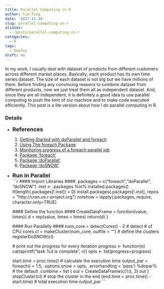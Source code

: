 ```yaml
---
title: Parallel Computing in R
author: Yin-Ting
date: '2017-11-16'
slug: parallel-computing-in-r
aliases: 
  - /posts/parallel-computing-in-r
categories:
  - R
tags: 
  - Deploy
draft: no
---
```


In my work, I usually deal with dataset of products from different customers across different market places. Basically, each product has its own time series dataset. The size of each dataset is not big but we have millions of them. Before finding any convincing reasons to combine dataset from different products, now we just treat them all as independent dataset. And, since they are all independent, it is definitely a good idea to use parallel computing to push the limit of our machine and to make code executed efficiently. This post is a lite version about how I do parallel computing in R. 

### Details
* **<font size="4">References</font>** <br />
    1. [Getting Started with doParallel and foreach](https://cran.r-project.org/web/packages/doParallel/vignettes/gettingstartedParallel.pdf)
    2. [Using The foreach Package](https://cran.r-project.org/web/packages/foreach/vignettes/foreach.pdf)
    3. [Monitoring progress of a foreach parallel job](http://blog.revolutionanalytics.com/2015/02/monitoring-progress-of-a-foreach-parallel-job.html)
    4. [Package 'foreach'](https://cran.r-project.org/web/packages/foreach/foreach.pdf)
    5. [Package 'doParallel'](https://cran.r-project.org/web/packages/doParallel/doParallel.pdf)
    6. [Package 'doSNOW'](https://cran.r-project.org/web/packages/doSNOW/doSNOW.pdf)
  
* **<font size="4">Run in Parallel</font>** <br />
    ```r
    #### Import Libraries ####
    .packages = c("foreach","doParallel", "doSNOW")
    .inst <- .packages %in% installed.packages()
    if(length(.packages[!.inst]) > 0) install.packages(.packages[!.inst], repos = "http://cran.us.r-project.org")
    notshow = lapply(.packages, require, character.only=TRUE)
    
    #### Define the function ####
    CreateDataFrame = function(value, times){
      d = rep(value, times = times)
      return(d)
    }
    
    #### Run Parallelly ####
    num_core = detectCores() - 2 # detect # of CPU cores 
    cl = makeCluster(num_core, outfile = "") # define the clusters
    registerDoSNOW(cl)
    
    # print out the progress for every iteration
    progress <- function(n) cat(sprintf("task %d is complete\n", n))
    opts <- list(progress=progress)
    
    start.time = proc.time() # calculate the execution time
    output_par = 
      foreach(i = 1:5, .options.snow = opts, .errorhandling = 'pass') %dopar% 
      # the default .combine = list 
      {
        out = CreateDataFrame(c(1:i), 3)
        out
      }
    stopCluster(cl) # stop the cluster in the end
    (end.time = proc.time() - start.time) # total execution time
    output_par
    ```
